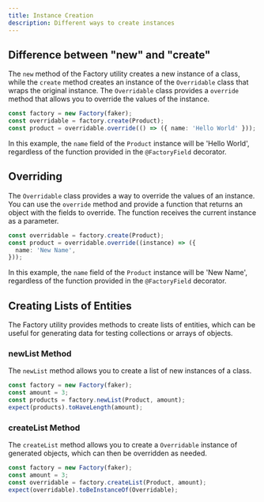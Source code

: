 ```yaml
---
title: Instance Creation
description: Different ways to create instances
---
```


## Difference between "new" and "create"

The `new` method of the Factory utility creates a new instance of a class, while the `create` method creates an instance of the `Overridable` class that wraps the original instance. The `Overridable` class provides a `override` method that allows you to override the values of the instance.

```typescript
const factory = new Factory(faker);
const overridable = factory.create(Product);
const product = overridable.override(() => ({ name: 'Hello World' }));
```

In this example, the `name` field of the `Product` instance will be 'Hello World', regardless of the function provided in the `@FactoryField` decorator.

## Overriding

The `Overridable` class provides a way to override the values of an instance. You can use the `override` method and provide a function that returns an object with the fields to override. The function receives the current instance as a parameter.

```typescript
const overridable = factory.create(Product);
const product = overridable.override((instance) => ({
  name: 'New Name',
}));
```

In this example, the `name` field of the `Product` instance will be 'New Name', regardless of the function provided in the `@FactoryField` decorator.

## Creating Lists of Entities

The Factory utility provides methods to create lists of entities, which can be useful for generating data for testing collections or arrays of objects.

### newList Method

The `newList` method allows you to create a list of new instances of a class.

```typescript
const factory = new Factory(faker);
const amount = 3;
const products = factory.newList(Product, amount);
expect(products).toHaveLength(amount);
```

### createList Method

The `createList` method allows you to create a `Overridable` instance of generated objects, which can then be overridden as needed.

```typescript
const factory = new Factory(faker);
const amount = 3;
const overridable = factory.createList(Product, amount);
expect(overridable).toBeInstanceOf(Overridable);
```